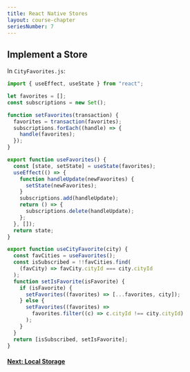 ```yaml
---
title: React Native Stores
layout: course-chapter
seriesNumber: 7
---
```


## Implement a Store


In `CityFavorites.js`:

```jsx
import { useEffect, useState } from "react";

let favorites = [];
const subscriptions = new Set();

function setFavorites(transaction) {
  favorites = transaction(favorites);
  subscriptions.forEach((handle) => {
    handle(favorites);
  });
}

export function useFavorites() {
  const [state, setState] = useState(favorites);
  useEffect(() => {
    function handleUpdate(newFavorites) {
      setState(newFavorites);
    }
    subscriptions.add(handleUpdate);
    return () => {
      subscriptions.delete(handleUpdate);
    };
  }, []);
  return state;
}

export function useCityFavorite(city) {
  const favCities = useFavorites();
  const isSubscribed = !!favCities.find(
    (favCity) => favCity.cityId === city.cityId
  );
  function setIsFavorite(isFavorite) {
    if (isFavorite) {
      setFavorites((favorites) => [...favorites, city]);
    } else {
      setFavorites((favorites) =>
        favorites.filter((c) => c.cityId !== city.cityId)
      );
    }
  }
  return [isSubscribed, setIsFavorite];
}

```

#### [Next: Local Storage](/react-native-local-storage)

<!--- © Aven LLC and Aven Contributors. Licensed under Creative Commons BY-NC-SA 4.0 https://creativecommons.org/licenses/by-nc-sa/4.0/ -->
